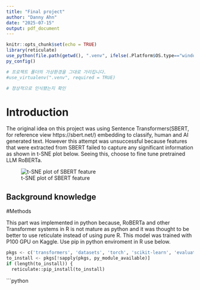 ---
title: "Final project"
author: "Danny Ahn"
date: "2025-07-15"
output: pdf_document
---

```{r setup, include=FALSE}
knitr::opts_chunk$set(echo = TRUE)
library(reticulate)
use_python(file.path(getwd(), ".venv", ifelse(.Platform$OS.type=="windows","Scripts/python.exe","bin/python")), required=TRUE)
py_config()

# 프로젝트 폴더의 가상환경을 그대로 가리킵니다.
#use_virtualenv(".venv", required = TRUE)

# 정상적으로 인식됐는지 확인
```

# Introduction
The original idea on this project was using Sentence Transformers(SBERT, for reference view https://sbert.net/) embedding to classify, human and AI generated text. However this attempt was unsuccessful because features that were extracted from SBERT failed to capture any significant information as shown in t-SNE plot below. Seeing this, choose to fine tune pretrained LLM RoBERTa. 

![t-SNE plot of SBERT feature](images/TSNE_plot.png)

## Background knowledge

#Methods

This part was implemented in python because, RoBERTa and other Transformer systems in R is not mature as python and it was thought to be better to use reticulate instead of using pure R. This model was trained with P100 GPU on Kaggle. Use pip in python enviroment in R use below. 

```{python}
pkgs <- c('transformers', 'datasets', 'torch', 'scikit-learn', 'evaluate', 'pandas', 'scikit-learn', 'tqdm' )
to_install <- pkgs[!sapply(pkgs, py_module_available)]
if (length(to_install)) {
  reticulate::pip_install(to_install)
```

```{python}










